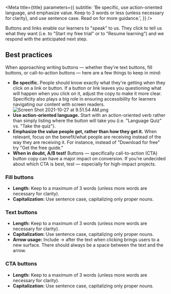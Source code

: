 
<Meta
  title={title}
  parameters={{
    subtitle:
      'Be specific, use action-oriented language, and emphasize value. Keep to 3 words or less (unless necessary for clarity), and use sentence case. Read on for more guidance.',
  }}
/>

Buttons and links enable our learners to "speak" to us. They click to tell us what they want (i.e. to "Start my free trial" or to "Resume learning") and we respond with the anticipated next step.

## Best practices

When approaching writing buttons — whether they're text buttons, fill buttons, or call-to-action buttons — here are a few things to keep in mind:

- **Be specific.** People should know exactly what they're getting when they click on a link or button. If a button or link leaves you questioning what will happen when you click on it, adjust the copy to make it more clear. Specificity also plays a big role in ensuring accessibility for learners navigating our content with screen readers.
  ![Screen Shot 2021-10-27 at 9.51.54 AM.png](https://s3-us-west-2.amazonaws.com/secure.notion-static.com/a9cbec0a-8195-4153-a9e0-be3a89c12c20/Screen_Shot_2021-10-27_at_9.51.54_AM.png)
- **Use action-oriented language.** Start with an action-oriented verb rather than simply listing where the button will take you (i.e. "Language Quiz" vs. "Take the quiz").
- **Emphasize the value people get, rather than how they get it.** When relevant, focus on the benefit/what people are receiving instead of the way they are receiving it. For instance, instead of "Download for free" try "Get the free guide."
- **When in doubt, A/B test!** Buttons — specifically call-to-action (CTA) button copy can have a major impact on conversion. If you're undecided about which CTA is best, test — especially for high-impact projects.

### Fill buttons

- **Length:** Keep to a maximum of 3 words (unless more words are necessary for clarity).
- **Capitalization:** Use sentence case, capitalizing only proper nouns.

### Text buttons

- **Length:** Keep to a maximum of 3 words (unless more words are necessary for clarity).
- **Capitalization:** Use sentence case, capitalizing only proper nouns.
- **Arrow usage:** Include → after the text when clicking brings users to a new surface. There should always be a space between the text and the arrow.

### CTA buttons

- **Length:** Keep to a maximum of 3 words (unless more words are necessary for clarity).
- **Capitalization:** Use sentence case, capitalizing only proper nouns.
